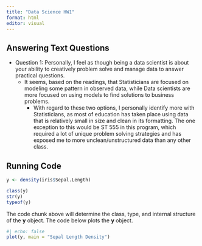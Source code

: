```yaml
---
title: "Data Science HW1"
format: html
editor: visual
---
```


## Answering Text Questions

-   Question 1: Personally, I feel as though being a data scientist is about your ability to creatively problem solve and manage data to answer practical questions.
    -   It seems, based on the readings, that Statisticians are focused on modeling some pattern in observed data, while Data scientists are more focused on using models to find solutions to business problems.
        -   With regard to these two options, I personally identify more with Statisticians, as most of education has taken place using data that is relatively small in size and clean in its formatting. The one exception to this would be ST 555 in this program, which required a lot of unique problem solving strategies and has exposed me to more unclean/unstructured data than any other class.

## Running Code

```r
y <- density(iris$Sepal.Length)
```

```r
class(y)
str(y)
typeof(y)
```

The code chunk above will determine the class, type, and internal structure of the **y** object. The code below plots the **y** object.

```r
#| echo: false
plot(y, main = "Sepal Length Density")
```
